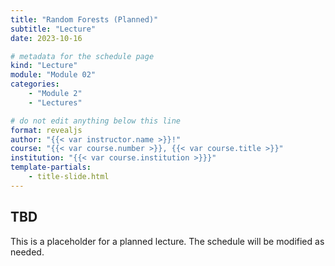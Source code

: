 ```yaml
---
title: "Random Forests (Planned)"
subtitle: "Lecture"
date: 2023-10-16

# metadata for the schedule page
kind: "Lecture"
module: "Module 02"
categories:
    - "Module 2"
    - "Lectures"

# do not edit anything below this line
format: revealjs
author: "{{< var instructor.name >}}!"
course: "{{< var course.number >}}, {{< var course.title >}}"
institution: "{{< var course.institution >}}}"
template-partials:
    - title-slide.html
---
```


## TBD

This is a placeholder for a planned lecture.
The schedule will be modified as needed.
